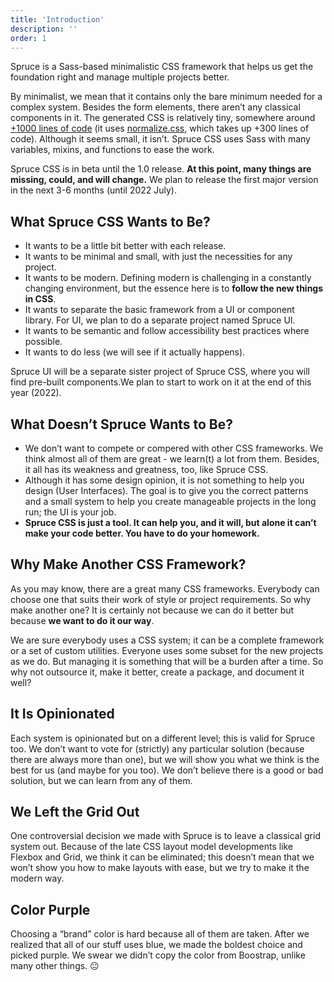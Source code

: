 ```yaml
---
title: 'Introduction'
description: ''
order: 1
---
```


<p className="lead">Spruce is a Sass-based minimalistic CSS framework that helps us get the foundation right and manage multiple projects better.</p>

By minimalist, we mean that it contains only the bare minimum needed for a complex system. Besides the form elements, there aren’t any classical components in it. The generated CSS is relatively tiny, somewhere around [+1000 lines of code](https://github.com/conedevelopment/sprucecss/blob/main/css/spruce.css) (it uses [normalize.css](https://necolas.github.io/normalize.css/), which takes up +300 lines of code). Although it seems small, it isn’t. Spruce CSS uses Sass with many variables, mixins, and functions to ease the work.

<Notification type="wrong" icon={false}>Spruce CSS is in beta until the 1.0 release. <strong>At this point, many things are missing, could, and will change.</strong> We plan to release the first major version in the next 3-6 months (until 2022 July).</Notification>

## What Spruce CSS Wants to Be?

- It wants to be a little bit better with each release.
- It wants to be minimal and small, with just the necessities for any project.
- It wants to be modern. Defining modern is challenging in a constantly changing environment, but the essence here is to **follow the new things in CSS**.
- It wants to separate the basic framework from a UI or component library. For UI, we plan to do a separate project named Spruce UI.
- It wants to be semantic and follow accessibility best practices where possible.
- It wants to do less (we will see if it actually happens).

<Notification type="info" icon={true}>Spruce UI will be a separate sister project of Spruce CSS, where you will find pre-built components.We plan to start to work on it at the end of this year (2022).</Notification>

## What Doesn’t Spruce Wants to Be?

- We don’t want to compete or compered with other CSS frameworks. We think almost all of them are great - we learn(t) a lot from them. Besides, it all has its weakness and greatness, too, like Spruce CSS.
- Although it has some design opinion, it is not something to help you design (User Interfaces). The goal is to give you the correct patterns and a small system to help you create manageable projects in the long run; the UI is your job.
- **Spruce CSS is just a tool. It can help you, and it will, but alone it can’t make your code better. You have to do your homework.**

## Why Make Another CSS Framework?

As you may know, there are a great many CSS frameworks. Everybody can choose one that suits their work of style or project requirements. So why make another one? It is certainly not because we can do it better but because **we want to do it our way**.

We are sure everybody uses a CSS system; it can be a complete framework or a set of custom utilities. Everyone uses some subset for the new projects as we do. But managing it is something that will be a burden after a time. So why not outsource it, make it better, create a package, and document it well?

## It Is Opinionated

Each system is opinionated but on a different level; this is valid for Spruce too. We don’t want to vote for (strictly) any particular solution (because there are always more than one), but we will show you what we think is the best for us (and maybe for you too). We don’t believe there is a good or bad solution, but we can learn from any of them.

## We Left the Grid Out

One controversial decision we made with Spruce is to leave a classical grid system out. Because of the late CSS layout model developments like Flexbox and Grid, we think it can be eliminated; this doesn’t mean that we won’t show you how to make layouts with ease, but we try to make it the modern way.

## Color Purple

Choosing a “brand” color is hard because all of them are taken. After we realized that all of our stuff uses blue, we made the boldest choice and picked purple. We swear we didn’t copy the color from Boostrap, unlike many other things. 😐
